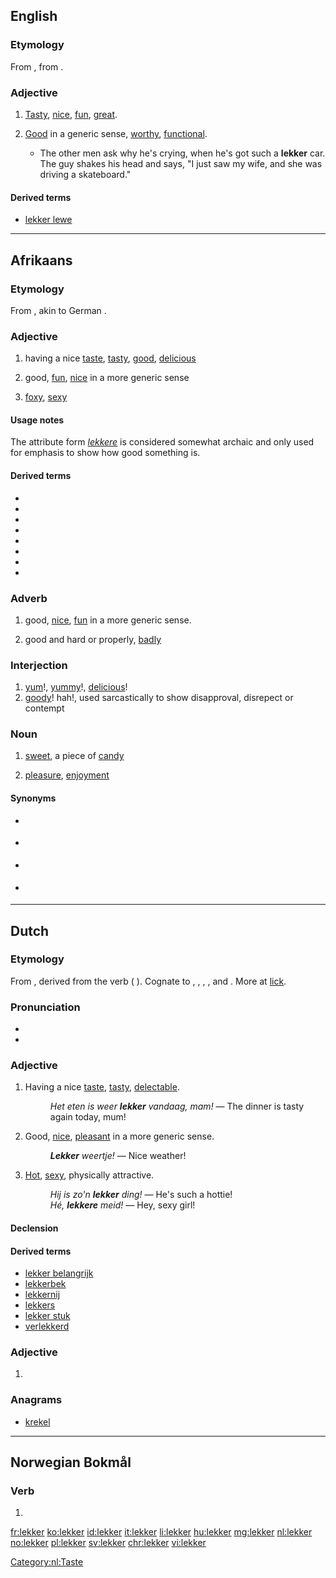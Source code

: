 ==English==

===Etymology===
From {{etyl|af|en}} {{term|lekker|lang=af}}, from {{etyl|nl|en}} {{term|lekker|lang=nl}}.

===Adjective===
{{en-adj}}

# {{context|South Africa|lang=en}} [[tasty|Tasty]], [[nice]], [[fun]], [[great]].
# {{context|South Africa|lang=en}} [[good|Good]] in a generic sense, [[worthy]], [[functional]].
#* {{quote-book
|year=1998
|author=Leon Schuster
|title=Leon Schuster's lekker, thick South African joke book‎
|page=164
|passage=}}The other men ask why he's crying, when he's got such a '''lekker''' car. The guy shakes his head and says, "I just saw my wife, and she was driving a skateboard."

====Derived terms====
* [[lekker lewe]]

----

==Afrikaans==

===Etymology===
From {{etyl|nl|af}} {{term|lekker|lang=nl}}, akin to German {{term|lecker|lang=de}}.

===Adjective===
{{af-adj|lekker|attr2=lekkere}}

# having a nice [[taste]], [[tasty]], [[good]], [[delicious]]
#: {{usex|Die kos het '''lekker''' gesmaak.|t=The food tasted '''nice'''.|lang=af}}
# good, [[fun]], [[nice]] in a more generic sense
#: {{usex|'''Lekker''' tye.|t='''Fun''' times|lang=af}}
# {{context|lang=af|informal}} [[foxy]], [[sexy]]
#: {{usex|Kyk na daai '''lekker''' ding|t=Look at that '''foxy''' lady|lang=af}}

====Usage notes====
The attribute form ''[[lekkere]]'' is considered somewhat archaic and only used for emphasis to show how good something is.

====Derived terms====
{{top2}}
* {{l|af|lekkerbek}}
* {{l|af|lekkergeloof}}
* {{l|af|lekkerkry}}
* {{l|af|lekkerleesboek}}
* {{l|af|lekkerluister}}
* {{l|af|lekkerlyf}}
* {{l|af|lekkerny}}
* {{l|af|lekkermaakkoek}}
{{bottom}}

===Adverb===
{{head|af|adverb}}

# good, [[nice]], [[fun]] in a more generic sense.
#: {{usex|Ons het '''lekker''' gespeel''.|t=We played '''nicely'''. / We had a '''great''' time playing.|lang=af}}
# good and hard or properly, [[badly]]
#: {{usex|Hy was '''lekker''' ingeloop.|t=He was swindled '''badly'''. / He was '''properly''' swindled|lang=af}}

===Interjection===
{{head|af|interjection}}

# [[yum]]!, [[yummy]]!, [[delicious]]!
# [[goody]]! hah!, used sarcastically to show disapproval, disrepect or contempt
#: {{usex|'''Lekker!''' Jy wou mos!|t=You just wanted to do that, huh?|lang=af}}

===Noun===
{{af-noun|s|lekkertjie}}

# [[sweet]], a piece of [[candy]]
# {{context|uncountable|lang=af}} [[pleasure]], [[enjoyment]]

====Synonyms====
* {{sense|candy}} {{l|af|lekkergoed}}
* {{sense|enjoyment|pleasure}} {{l|af|genot}}
* {{sense|pleasure}} {{l|af|lekkerte}}
* {{sense|pleasure|satisfaction}} {{l|af|plesier}}

----

==Dutch==

===Etymology===
From {{etyl|dum|nl}} {{m|dum|lecker}}, derived from the verb {{m|dum|lekken||lick}} ({{etyl|nl|-}} {{m|nl|likken}}). Cognate to {{etyl|de|-}} {{m|de|lecker}}, {{etyl|af|-}} {{m|af|lekker}}, {{etyl|gml|-}} {{m|gml|lecher}}, {{etyl|no|-}} {{m|no|lekker}}, {{etyl|sv|-}} {{m|sv|läcker}} and {{etyl|da|-}} {{m|da|lækker}}. More at [[lick]].

===Pronunciation===
* {{IPA|/ˈlɛ.kər/|lang=nl}}
* {{audio|Nl-lekker.ogg|Audio|lang=nl}}

===Adjective===
{{nl-adj}}

# Having a nice [[taste]], [[tasty]], [[delectable]].
#: ''Het eten is weer '''lekker''' vandaag, mam!'' &mdash; The dinner is tasty again today, mum!
# Good, [[nice]], [[pleasant]] in a more generic sense.
#: '''''Lekker''' weertje!'' &mdash; Nice weather!
# {{context|colloquial|lang=nl}} [[hot|Hot]], [[sexy]], physically attractive.
#: ''Hij is zo'n '''lekker''' ding!'' &mdash; He's such a hottie!
#: ''Hé, '''lekkere''' meid!'' &mdash; Hey, sexy girl!

====Declension====
{{nl-decl-adj}}

====Derived terms====
{{top2}}
* [[lekker belangrijk]]
* [[lekkerbek]]
* [[lekkernij]]
* [[lekkers]] {{g|n}}
* [[lekker stuk]] {{g|n}}
* [[verlekkerd]]
{{bottom}}

===Adjective===
{{nl-adj-comp}}

# {{nl-adj form of|comp|lek}}

===Anagrams===
* [[krekel#Dutch|krekel]]

[[Category:nl:Taste]]

----
==Norwegian Bokmål==

===Verb===
{{head|nb|verb form}}

# {{present tense of|lekke|lang=nb}}

[[fr:lekker]]
[[ko:lekker]]
[[id:lekker]]
[[it:lekker]]
[[li:lekker]]
[[hu:lekker]]
[[mg:lekker]]
[[nl:lekker]]
[[no:lekker]]
[[pl:lekker]]
[[sv:lekker]]
[[chr:lekker]]
[[vi:lekker]]